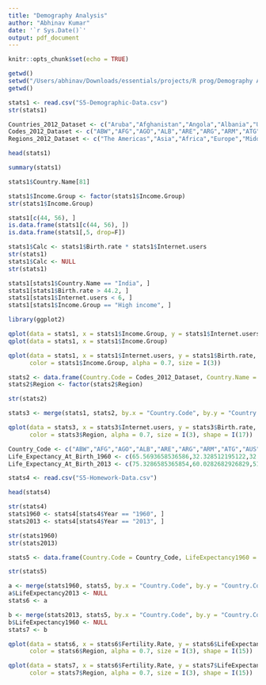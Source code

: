 ```yaml
---
title: "Demography Analysis"
author: "Abhinav Kumar"
date: '`r Sys.Date()`'
output: pdf_document
---
```


```r
knitr::opts_chunk$set(echo = TRUE)
```

```r
getwd()
setwd("/Users/abhinav/Downloads/essentials/projects/R prog/Demography Analysis")
getwd()
```

```r
stats1 <- read.csv("S5-Demographic-Data.csv")
str(stats1)
```

```r
Countries_2012_Dataset <- c("Aruba","Afghanistan","Angola","Albania","United Arab Emirates","Argentina","Armenia","Antigua and Barbuda","Australia","Austria","Azerbaijan","Burundi","Belgium","Benin","Burkina Faso","Bangladesh","Bulgaria","Bahrain","Bahamas, The","Bosnia and Herzegovina","Belarus","Belize","Bermuda","Bolivia","Brazil","Barbados","Brunei Darussalam","Bhutan","Botswana","Central African Republic","Canada","Switzerland","Chile","China","Cote d'Ivoire","Cameroon","Congo, Rep.","Colombia","Comoros","Cabo Verde","Costa Rica","Cuba","Cayman Islands","Cyprus","Czech Republic","Germany","Djibouti","Denmark","Dominican Republic","Algeria","Ecuador","Egypt, Arab Rep.","Eritrea","Spain","Estonia","Ethiopia","Finland","Fiji","France","Micronesia, Fed. Sts.","Gabon","United Kingdom","Georgia","Ghana","Guinea","Gambia, The","Guinea-Bissau","Equatorial Guinea","Greece","Grenada","Greenland","Guatemala","Guam","Guyana","Hong Kong SAR, China","Honduras","Croatia","Haiti","Hungary","Indonesia","India","Ireland","Iran, Islamic Rep.","Iraq","Iceland","Israel","Italy","Jamaica","Jordan","Japan","Kazakhstan","Kenya","Kyrgyz Republic","Cambodia","Kiribati","Korea, Rep.","Kuwait","Lao PDR","Lebanon","Liberia","Libya","St. Lucia","Liechtenstein","Sri Lanka","Lesotho","Lithuania","Luxembourg","Latvia","Macao SAR, China","Morocco","Moldova","Madagascar","Maldives","Mexico","Macedonia, FYR","Mali","Malta","Myanmar","Montenegro","Mongolia","Mozambique","Mauritania","Mauritius","Malawi","Malaysia","Namibia","New Caledonia","Niger","Nigeria","Nicaragua","Netherlands","Norway","Nepal","New Zealand","Oman","Pakistan","Panama","Peru","Philippines","Papua New Guinea","Poland","Puerto Rico","Portugal","Paraguay","French Polynesia","Qatar","Romania","Russian Federation","Rwanda","Saudi Arabia","Sudan","Senegal","Singapore","Solomon Islands","Sierra Leone","El Salvador","Somalia","Serbia","South Sudan","Sao Tome and Principe","Suriname","Slovak Republic","Slovenia","Sweden","Swaziland","Seychelles","Syrian Arab Republic","Chad","Togo","Thailand","Tajikistan","Turkmenistan","Timor-Leste","Tonga","Trinidad and Tobago","Tunisia","Turkey","Tanzania","Uganda","Ukraine","Uruguay","United States","Uzbekistan","St. Vincent and the Grenadines","Venezuela, RB","Virgin Islands (U.S.)","Vietnam","Vanuatu","West Bank and Gaza","Samoa","Yemen, Rep.","South Africa","Congo, Dem. Rep.","Zambia","Zimbabwe")
Codes_2012_Dataset <- c("ABW","AFG","AGO","ALB","ARE","ARG","ARM","ATG","AUS","AUT","AZE","BDI","BEL","BEN","BFA","BGD","BGR","BHR","BHS","BIH","BLR","BLZ","BMU","BOL","BRA","BRB","BRN","BTN","BWA","CAF","CAN","CHE","CHL","CHN","CIV","CMR","COG","COL","COM","CPV","CRI","CUB","CYM","CYP","CZE","DEU","DJI","DNK","DOM","DZA","ECU","EGY","ERI","ESP","EST","ETH","FIN","FJI","FRA","FSM","GAB","GBR","GEO","GHA","GIN","GMB","GNB","GNQ","GRC","GRD","GRL","GTM","GUM","GUY","HKG","HND","HRV","HTI","HUN","IDN","IND","IRL","IRN","IRQ","ISL","ISR","ITA","JAM","JOR","JPN","KAZ","KEN","KGZ","KHM","KIR","KOR","KWT","LAO","LBN","LBR","LBY","LCA","LIE","LKA","LSO","LTU","LUX","LVA","MAC","MAR","MDA","MDG","MDV","MEX","MKD","MLI","MLT","MMR","MNE","MNG","MOZ","MRT","MUS","MWI","MYS","NAM","NCL","NER","NGA","NIC","NLD","NOR","NPL","NZL","OMN","PAK","PAN","PER","PHL","PNG","POL","PRI","PRT","PRY","PYF","QAT","ROU","RUS","RWA","SAU","SDN","SEN","SGP","SLB","SLE","SLV","SOM","SRB","SSD","STP","SUR","SVK","SVN","SWE","SWZ","SYC","SYR","TCD","TGO","THA","TJK","TKM","TLS","TON","TTO","TUN","TUR","TZA","UGA","UKR","URY","USA","UZB","VCT","VEN","VIR","VNM","VUT","PSE","WSM","YEM","ZAF","COD","ZMB","ZWE")
Regions_2012_Dataset <- c("The Americas","Asia","Africa","Europe","Middle East","The Americas","Asia","The Americas","Oceania","Europe","Asia","Africa","Europe","Africa","Africa","Asia","Europe","Middle East","The Americas","Europe","Europe","The Americas","The Americas","The Americas","The Americas","The Americas","Asia","Asia","Africa","Africa","The Americas","Europe","The Americas","Asia","Africa","Africa","Africa","The Americas","Africa","Africa","The Americas","The Americas","The Americas","Europe","Europe","Europe","Africa","Europe","The Americas","Africa","The Americas","Africa","Africa","Europe","Europe","Africa","Europe","Oceania","Europe","Oceania","Africa","Europe","Asia","Africa","Africa","Africa","Africa","Africa","Europe","The Americas","The Americas","The Americas","Oceania","The Americas","Asia","The Americas","Europe","The Americas","Europe","Asia","Asia","Europe","Middle East","Middle East","Europe","Middle East","Europe","The Americas","Middle East","Asia","Asia","Africa","Asia","Asia","Oceania","Asia","Middle East","Asia","Middle East","Africa","Africa","The Americas","Europe","Asia","Africa","Europe","Europe","Europe","Asia","Africa","Europe","Africa","Asia","The Americas","Europe","Africa","Europe","Asia","Europe","Asia","Africa","Africa","Africa","Africa","Asia","Africa","Oceania","Africa","Africa","The Americas","Europe","Europe","Asia","Oceania","Middle East","Asia","The Americas","The Americas","Asia","Oceania","Europe","The Americas","Europe","The Americas","Oceania","Middle East","Europe","Europe","Africa","Middle East","Africa","Africa","Asia","Oceania","Africa","The Americas","Africa","Europe","Africa","Africa","The Americas","Europe","Europe","Europe","Africa","Africa","Middle East","Africa","Africa","Asia","Asia","Asia","Asia","Oceania","The Americas","Africa","Europe","Africa","Africa","Europe","The Americas","The Americas","Asia","The Americas","The Americas","The Americas","Asia","Oceania","Middle East","Oceania","Middle East","Africa","Africa","Africa","Africa")

```

```r
head(stats1)
```

```r
summary(stats1)
```

```r
stats1$Country.Name[81]
```

```r
stats1$Income.Group <- factor(stats1$Income.Group)
str(stats1$Income.Group)
```

```r
stats1[c(44, 56), ]
is.data.frame(stats1[c(44, 56), ])
is.data.frame(stats1[,5, drop=F])
```

```r
stats1$Calc <- stats1$Birth.rate * stats1$Internet.users
str(stats1)
stats1$Calc <- NULL
str(stats1)
```

```r
stats1[stats1$Country.Name == "India", ]
stats1[stats1$Birth.rate > 44.2, ]
stats1[stats1$Internet.users < 6, ]
stats1[stats1$Income.Group == "High income", ]
```

```r
library(ggplot2)
```

```r
qplot(data = stats1, x = stats1$Income.Group, y = stats1$Internet.users, geom="boxplot")
qplot(data = stats1, x = stats1$Income.Group)
```

```r
qplot(data = stats1, x = stats1$Internet.users, y = stats1$Birth.rate, 
      color = stats1$Income.Group, alpha = 0.7, size = I(3))
```

```r
stats2 <- data.frame(Country.Code = Codes_2012_Dataset, Country.Name = Countries_2012_Dataset, Region = Regions_2012_Dataset)
stats2$Region <- factor(stats2$Region)
```

```r
str(stats2)
```

```r
stats3 <- merge(stats1, stats2, by.x = "Country.Code", by.y = "Country.Code")
```

```r
qplot(data = stats3, x = stats3$Internet.users, y = stats3$Birth.rate, 
      color = stats3$Region, alpha = 0.7, size = I(3), shape = I(17))
```

```r
Country_Code <- c("ABW","AFG","AGO","ALB","ARE","ARG","ARM","ATG","AUS","AUT","AZE","BDI","BEL","BEN","BFA","BGD","BGR","BHR","BHS","BIH","BLR","BLZ","BOL","BRA","BRB","BRN","BTN","BWA","CAF","CAN","CHE","CHL","CHN","CIV","CMR","COG","COL","COM","CPV","CRI","CUB","CYP","CZE","DEU","DJI","DNK","DOM","DZA","ECU","EGY","ERI","ESP","EST","ETH","FIN","FJI","FRA","FSM","GAB","GBR","GEO","GHA","GIN","GMB","GNB","GNQ","GRC","GRD","GTM","GUM","GUY","HKG","HND","HRV","HTI","HUN","IDN","IND","IRL","IRN","IRQ","ISL","ITA","JAM","JOR","JPN","KAZ","KEN","KGZ","KHM","KIR","KOR","KWT","LAO","LBN","LBR","LBY","LCA","LKA","LSO","LTU","LUX","LVA","MAC","MAR","MDA","MDG","MDV","MEX","MKD","MLI","MLT","MMR","MNE","MNG","MOZ","MRT","MUS","MWI","MYS","NAM","NCL","NER","NGA","NIC","NLD","NOR","NPL","NZL","OMN","PAK","PAN","PER","PHL","PNG","POL","PRI","PRT","PRY","PYF","QAT","ROU","RUS","RWA","SAU","SDN","SEN","SGP","SLB","SLE","SLV","SOM","SSD","STP","SUR","SVK","SVN","SWE","SWZ","SYR","TCD","TGO","THA","TJK","TKM","TLS","TON","TTO","TUN","TUR","TZA","UGA","UKR","URY","USA","UZB","VCT","VEN","VIR","VNM","VUT","WSM","YEM","ZAF","COD","ZMB","ZWE")
Life_Expectancy_At_Birth_1960 <- c(65.5693658536586,32.328512195122,32.9848292682927,62.2543658536585,52.2432195121951,65.2155365853659,65.8634634146342,61.7827317073171,70.8170731707317,68.5856097560976,60.836243902439,41.2360487804878,69.7019512195122,37.2782682926829,34.4779024390244,45.8293170731707,69.2475609756098,52.0893658536585,62.7290487804878,60.2762195121951,67.7080975609756,59.9613658536585,42.1183170731707,54.2054634146342,60.7380487804878,62.5003658536585,32.3593658536585,50.5477317073171,36.4826341463415,71.1331707317073,71.3134146341463,57.4582926829268,43.4658048780488,36.8724146341463,41.523756097561,48.5816341463415,56.716756097561,41.4424390243903,48.8564146341463,60.5761951219512,63.9046585365854,69.5939268292683,70.3487804878049,69.3129512195122,44.0212682926829,72.1765853658537,51.8452682926829,46.1351219512195,53.215,48.0137073170732,37.3629024390244,69.1092682926829,67.9059756097561,38.4057073170732,68.819756097561,55.9584878048781,69.8682926829268,57.5865853658537,39.5701219512195,71.1268292682927,63.4318536585366,45.8314634146342,34.8863902439024,32.0422195121951,37.8404390243902,36.7330487804878,68.1639024390244,59.8159268292683,45.5316341463415,61.2263414634146,60.2787317073171,66.9997073170732,46.2883170731707,64.6086585365854,42.1000975609756,68.0031707317073,48.6403170731707,41.1719512195122,69.691756097561,44.945512195122,48.0306829268293,73.4286585365854,69.1239024390244,64.1918292682927,52.6852682926829,67.6660975609756,58.3675853658537,46.3624146341463,56.1280731707317,41.2320243902439,49.2159756097561,53.0013170731707,60.3479512195122,43.2044634146342,63.2801219512195,34.7831707317073,42.6411951219512,57.303756097561,59.7471463414634,46.5107073170732,69.8473170731707,68.4463902439024,69.7868292682927,64.6609268292683,48.4466341463415,61.8127804878049,39.9746829268293,37.2686341463415,57.0656341463415,60.6228048780488,28.2116097560976,67.6017804878049,42.7363902439024,63.7056097560976,48.3688048780488,35.0037073170732,43.4830975609756,58.7452195121951,37.7736341463415,59.4753414634146,46.8803902439024,58.6390243902439,35.5150487804878,37.1829512195122,46.9988292682927,73.3926829268293,73.549756097561,35.1708292682927,71.2365853658537,42.6670731707317,45.2904634146342,60.8817073170732,47.6915853658537,57.8119268292683,38.462243902439,67.6804878048781,68.7196097560976,62.8089268292683,63.7937073170732,56.3570487804878,61.2060731707317,65.6424390243903,66.0552926829268,42.2492926829268,45.6662682926829,48.1876341463415,38.206,65.6598292682927,49.3817073170732,30.3315365853659,49.9479268292683,36.9658780487805,31.6767073170732,50.4513658536585,59.6801219512195,69.9759268292683,68.9780487804878,73.0056097560976,44.2337804878049,52.768243902439,38.0161219512195,40.2728292682927,54.6993170731707,56.1535365853659,54.4586829268293,33.7271219512195,61.3645365853659,62.6575853658537,42.009756097561,45.3844146341463,43.6538780487805,43.9835609756098,68.2995365853659,67.8963902439025,69.7707317073171,58.8855365853659,57.7238780487805,59.2851219512195,63.7302195121951,59.0670243902439,46.4874878048781,49.969512195122,34.3638048780488,49.0362926829268,41.0180487804878,45.1098048780488,51.5424634146342)
Life_Expectancy_At_Birth_2013 <- c(75.3286585365854,60.0282682926829,51.8661707317073,77.537243902439,77.1956341463415,75.9860975609756,74.5613658536585,75.7786585365854,82.1975609756098,80.890243902439,70.6931463414634,56.2516097560976,80.3853658536585,59.3120243902439,58.2406341463415,71.245243902439,74.4658536585366,76.5459512195122,75.0735365853659,76.2769268292683,72.4707317073171,69.9820487804878,67.9134390243903,74.1224390243903,75.3339512195122,78.5466585365854,69.1029268292683,64.3608048780488,49.8798780487805,81.4011219512195,82.7487804878049,81.1979268292683,75.3530243902439,51.2084634146342,55.0418048780488,61.6663902439024,73.8097317073171,62.9321707317073,72.9723658536585,79.2252195121951,79.2563902439025,79.9497804878049,78.2780487804878,81.0439024390244,61.6864634146342,80.3024390243903,73.3199024390244,74.5689512195122,75.648512195122,70.9257804878049,63.1778780487805,82.4268292682927,76.4243902439025,63.4421951219512,80.8317073170732,69.9179268292683,81.9682926829268,68.9733902439024,63.8435853658537,80.9560975609756,74.079512195122,61.1420731707317,58.216487804878,59.9992682926829,54.8384146341464,57.2908292682927,80.6341463414634,73.1935609756098,71.4863902439024,78.872512195122,66.3100243902439,83.8317073170732,72.9428536585366,77.1268292682927,62.4011463414634,75.2682926829268,68.7046097560976,67.6604146341463,81.0439024390244,75.1259756097561,69.4716829268293,83.1170731707317,82.290243902439,73.4689268292683,73.9014146341463,83.3319512195122,70.45,60.9537804878049,70.2024390243902,67.7720487804878,65.7665853658537,81.459756097561,74.462756097561,65.687243902439,80.1288780487805,60.5203902439024,71.6576829268293,74.9127073170732,74.2402926829268,49.3314634146342,74.1634146341464,81.7975609756098,73.9804878048781,80.3391463414634,73.7090487804878,68.811512195122,64.6739024390244,76.6026097560976,76.5326585365854,75.1870487804878,57.5351951219512,80.7463414634146,65.6540975609756,74.7583658536585,69.0618048780488,54.641512195122,62.8027073170732,74.46,61.466,74.567512195122,64.3438780487805,77.1219512195122,60.8281463414634,52.4421463414634,74.514756097561,81.1048780487805,81.4512195121951,69.222,81.4073170731707,76.8410487804878,65.9636829268293,77.4192195121951,74.2838536585366,68.1315609756097,62.4491707317073,76.8487804878049,78.7111951219512,80.3731707317073,72.7991707317073,76.3340731707317,78.4184878048781,74.4634146341463,71.0731707317073,63.3948292682927,74.1776341463415,63.1670487804878,65.878756097561,82.3463414634146,67.7189268292683,50.3631219512195,72.4981463414634,55.0230243902439,55.2209024390244,66.259512195122,70.99,76.2609756097561,80.2780487804878,81.7048780487805,48.9379268292683,74.7157804878049,51.1914878048781,59.1323658536585,74.2469268292683,69.4001707317073,65.4565609756098,67.5223658536585,72.6403414634147,70.3052926829268,73.6463414634147,75.1759512195122,64.2918292682927,57.7676829268293,71.159512195122,76.8361951219512,78.8414634146341,68.2275853658537,72.8108780487805,74.0744146341464,79.6243902439024,75.756487804878,71.669243902439,73.2503902439024,63.583512195122,56.7365853658537,58.2719268292683,59.2373658536585,55.633)

```

```r
stats4 <- read.csv("S5-Homework-Data.csv")
```

```r
head(stats4)
```

```r
str(stats4)
stats1960 <- stats4[stats4$Year == "1960", ]
stats2013 <- stats4[stats4$Year == "2013", ]
```

```r
str(stats1960)
str(stats2013)
```

```r
stats5 <- data.frame(Country.Code = Country_Code, LifeExpectancy1960 = Life_Expectancy_At_Birth_1960,  LifeExpectancy2013 = Life_Expectancy_At_Birth_2013)
```

```r
str(stats5)
```

```r
a <- merge(stats1960, stats5, by.x = "Country.Code", by.y = "Country.Code")
a$LifeExpectancy2013 <- NULL
stats6 <- a
```

```r
b <- merge(stats2013, stats5, by.x = "Country.Code", by.y = "Country.Code")
b$LifeExpectancy1960 <- NULL
stats7 <- b
```

```r
qplot(data = stats6, x = stats6$Fertility.Rate, y = stats6$LifeExpectancy1960, 
      color = stats6$Region, alpha = 0.7, size = I(3), shape = I(15))
```

```r
qplot(data = stats7, x = stats6$Fertility.Rate, y = stats7$LifeExpectancy2013, 
      color = stats7$Region, alpha = 0.7, size = I(3), shape = I(15))
```

```r

```
